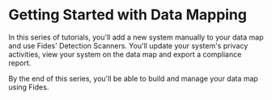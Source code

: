 
# Getting Started with Data Mapping

<TutorialKey duration="15" product="Fides" topic="Data Mapping" video="true" interactive="true"/>

In this series of tutorials, you'll add a new system manually to your data map and use Fides' Detection Scanners. You'll update your system's privacy activities, view your system on the data map and export a compliance report.

By the end of this series, you'll be able to build and manage your data map using Fides.

<KeyTutorialWrap>
  <TutorialFeat title="01 | Data Mapping Fundamentals" link="./data-mapping-fundamentals"   description="Get an overview of the fundamental terms, requirements and concepts of Data Mapping." duration="5" video="true" interactive="true" />
  <TutorialFeat title="02 | Adding Systems Manually" link="./data-mapping-adding-systems-manually"  description="Learn how to add and update systems on your data map manually in the Fides admin UI." duration="5" video="true" interactive="true" />
  <TutorialFeat title="03 | Automated System Detection" link="./data-mapping-system-detection"  description="Run Fide's detection tools to scan your cloud, single sign-on providers and clusters for systems." duration="10" video="true" interactive="true" />
  <TutorialFeat title="04 | Data Use & Processing Activities" link="./data-mapping-data-uses"   description="Add and update data uses and data processing activities on your systems for accurate reporting." duration="5" video="true" interactive="true" />
  <TutorialFeat title="05 | Data Map & Inventory Reporting" link="./data-mapping-reports"   description="Explore the data map, filter your view and export reports to comply with global privacy regulations." duration="5" video="true" interactive="true" />
  <TutorialFeat title="06 | Records of Processing Activities" link="./data-mapping-ropa"   description="Learn how to export Records of Processing Activities to respond to the GDPR's Article 30 requirements." duration="5" video="true" interactive="true" />
  <TutorialFeat title="07 | Glossary of Data Mapping" link="./data-mapping-glossary"   description="A complete glossary of common Data Mapping and Fides specific terms." duration="10" />
  <TutorialFeat title="08 | Configuring Data Mapping in Fides" link="./data-mapping-configuration"   description="Learn how to configure Fides for use by your organization for Data Mapping." duration="10" video="true" interactive="true" />
  
</KeyTutorialWrap>



